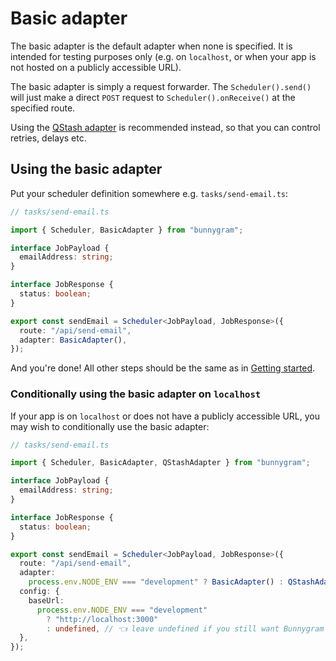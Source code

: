 # Basic adapter

The basic adapter is the default adapter when none is specified. It is intended for testing purposes only (e.g. on `localhost`, or when your app is not hosted on a publicly accessible URL).

The basic adapter is simply a request forwarder. The `Scheduler().send()` will just make a direct `POST` request to `Scheduler().onReceive()` at the specified route.

Using the [QStash adapter](/adapters/qstash) is recommended instead, so that you can control retries, delays etc.

## Using the basic adapter

Put your scheduler definition somewhere e.g. `tasks/send-email.ts`:

```ts
// tasks/send-email.ts

import { Scheduler, BasicAdapter } from "bunnygram";

interface JobPayload {
  emailAddress: string;
}

interface JobResponse {
  status: boolean;
}

export const sendEmail = Scheduler<JobPayload, JobResponse>({
  route: "/api/send-email",
  adapter: BasicAdapter(),
});
```

And you're done! All other steps should be the same as in [Getting started](/).

### Conditionally using the basic adapter on `localhost`

If your app is on `localhost` or does not have a publicly accessible URL, you may wish to conditionally use the basic adapter:

```ts
// tasks/send-email.ts

import { Scheduler, BasicAdapter, QStashAdapter } from "bunnygram";

interface JobPayload {
  emailAddress: string;
}

interface JobResponse {
  status: boolean;
}

export const sendEmail = Scheduler<JobPayload, JobResponse>({
  route: "/api/send-email",
  adapter:
    process.env.NODE_ENV === "development" ? BasicAdapter() : QStashAdapter(),
  config: {
    baseUrl:
      process.env.NODE_ENV === "development"
        ? "http://localhost:3000"
        : undefined, // 👈 leave undefined if you still want Bunnygram to guess your `baseUrl`
  },
});
```
